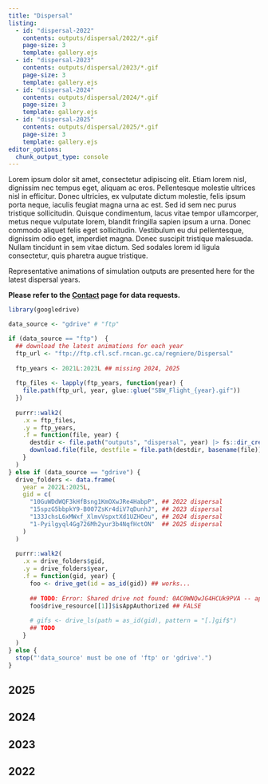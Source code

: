 ```yaml
---
title: "Dispersal"
listing:
  - id: "dispersal-2022"
    contents: outputs/dispersal/2022/*.gif
    page-size: 3
    template: gallery.ejs
  - id: "dispersal-2023"
    contents: outputs/dispersal/2023/*.gif
    page-size: 3
    template: gallery.ejs
  - id: "dispersal-2024"
    contents: outputs/dispersal/2024/*.gif
    page-size: 3
    template: gallery.ejs
  - id: "dispersal-2025"
    contents: outputs/dispersal/2025/*.gif
    page-size: 3
    template: gallery.ejs
editor_options: 
  chunk_output_type: console
---
```


Lorem ipsum dolor sit amet, consectetur adipiscing elit. Etiam lorem nisl, dignissim nec tempus eget, aliquam ac eros. Pellentesque molestie ultrices nisl in efficitur. Donec ultricies, ex vulputate dictum molestie, felis ipsum porta neque, iaculis feugiat magna urna ac est. Sed id sem nec purus tristique sollicitudin. Quisque condimentum, lacus vitae tempor ullamcorper, metus neque vulputate lorem, blandit fringilla sapien ipsum a urna. Donec commodo aliquet felis eget sollicitudin. Vestibulum eu dui pellentesque, dignissim odio eget, imperdiet magna. Donec suscipit tristique malesuada. Nullam tincidunt in sem vitae dictum. Sed sodales lorem id ligula consectetur, quis pharetra augue tristique.

Representative animations of simulation outputs are presented here for the latest dispersal years.

**Please refer to the [Contact](contact.qmd) page for data requests.**

```r
library(googledrive)

data_source <- "gdrive" # "ftp"

if (data_source == "ftp")  {
  ## download the latest animations for each year
  ftp_url <- "ftp://ftp.cfl.scf.rncan.gc.ca/regniere/Dispersal"
  
  ftp_years <- 2021L:2023L ## missing 2024, 2025
  
  ftp_files <- lapply(ftp_years, function(year) {
    file.path(ftp_url, year, glue::glue("SBW_Flight_{year}.gif"))
  })
  
  purrr::walk2(
    .x = ftp_files,
    .y = ftp_years,
    .f = function(file, year) {
      destdir <- file.path("outputs", "dispersal", year) |> fs::dir_create()
      download.file(file, destfile = file.path(destdir, basename(file)))
    }
  )
} else if (data_source == "gdrive") {
  drive_folders <- data.frame(
    year = 2022L:2025L,
    gid = c(
      "10GuWDdWQF3kHfBsng1KmOXwJRe4HabpP", ## 2022 dispersal
      "15spzG5bbpkY9-B007ZsKr4diV7qDunhJ", ## 2023 dispersal
      "133JchsL6xMWxf_XlmvVspxtXd1UZHOeu", ## 2024 dispersal
      "1-Pyilgyql4Gg726Mh2yur3b4NqfHctON"  ## 2025 dispersal
    )
  )
  
  purrr::walk2(
    .x = drive_folders$gid,
    .y = drive_folders$year,
    .f = function(gid, year) {
      foo <- drive_get(id = as_id(gid)) ## works...
      
      ## TODO: Error: Shared drive not found: 0AC0WNQwJG4HCUk9PVA -- app permissions issue?
      foo$drive_resource[[1]]$isAppAuthorized ## FALSE
      
      # gifs <- drive_ls(path = as_id(gid), pattern = "[.]gif$")
      ## TODO
    }
  )
} else {
  stop("'data_source' must be one of 'ftp' or 'gdrive'.")
}
```

## 2025

::: {#dispersal-2025}
:::

## 2024

::: {#dispersal-2024}
:::

## 2023

::: {#dispersal-2023}
:::

## 2022

::: {#dispersal-2022}
:::
